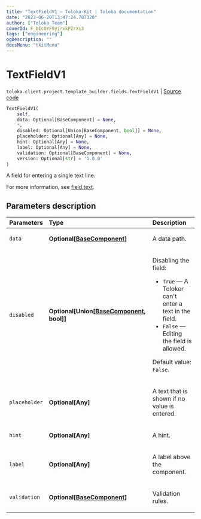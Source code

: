 ```yaml
---
title: "TextFieldV1 — Toloka-Kit | Toloka documentation"
date: "2023-06-20T13:47:24.787320"
author: ["Toloka Team"]
coverId: F_bIcOYF9yjrxkPZrXc3
tags: ["engineering"]
ogDescription: ""
docsMenu: "tkitMenu"
---
```


# TextFieldV1

`toloka.client.project.template_builder.fields.TextFieldV1` | [Source code](https://github.com/Toloka/toloka-kit/blob/v1.2.0/src/client/project/template_builder/fields.py#L464)

```python
TextFieldV1(
    self,
    data: Optional[BaseComponent] = None,
    *,
    disabled: Optional[Union[BaseComponent, bool]] = None,
    placeholder: Optional[Any] = None,
    hint: Optional[Any] = None,
    label: Optional[Any] = None,
    validation: Optional[BaseComponent] = None,
    version: Optional[str] = '1.0.0'
)
```

A field for entering a single text line.

For more information, see [field.text](/docs/template-builder/reference/field.text).

## Parameters description

| Parameters | Type | Description |
| :----------| :----| :-----------|
`data`|**Optional\[[BaseComponent](/docs/toloka-kit/reference/toloka.client.project.template_builder.base.BaseComponent)\]**|<p>A data path.</p>
`disabled`|**Optional\[Union\[[BaseComponent](/docs/toloka-kit/reference/toloka.client.project.template_builder.base.BaseComponent), bool\]\]**|<p>Disabling the field:</p> <ul> <li>`True` — A Toloker can't enter a text in the field.</li> <li>`False` — Editing the field is allowed.</li> </ul> <p>Default value: `False`.</p>
`placeholder`|**Optional\[Any\]**|<p>A text that is shown if no value is entered.</p>
`hint`|**Optional\[Any\]**|<p>A hint.</p>
`label`|**Optional\[Any\]**|<p>A label above the component.</p>
`validation`|**Optional\[[BaseComponent](/docs/toloka-kit/reference/toloka.client.project.template_builder.base.BaseComponent)\]**|<p>Validation rules.</p>